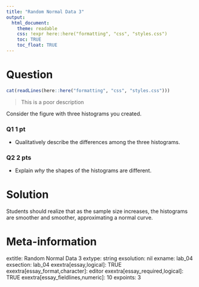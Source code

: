 ```yaml
---
title: "Random Normal Data 3"
output:  
  html_document:
    theme: readable
    css: !expr here::here("formatting", "css", "styles.css")
    toc: TRUE
    toc_float: TRUE
---
```




Question
========

```r
cat(readLines(here::here("formatting", "css", "styles.css")))
```


<div class="instructionsborder">

> This is a poor description

Consider the figure with three histograms you created.

</div>


<div class="questionborder">

### Q1 1 pt

- Qualitatively describe the differences among the three histograms.


### Q2 2 pts

- Explain *why* the shapes of the histograms are different.

</div>




Solution
========

Students should realize that as the sample size increases, the histograms are smoother and smoother, approximating a normal curve.






Meta-information
================
extitle: Random Normal Data 3
extype: string
exsolution: nil
exname: lab_04
exsection: lab_04
exextra[essay,logical]: TRUE
exextra[essay_format,character]: editor
exextra[essay_required,logical]: TRUE
exextra[essay_fieldlines,numeric]: 10
expoints: 3
